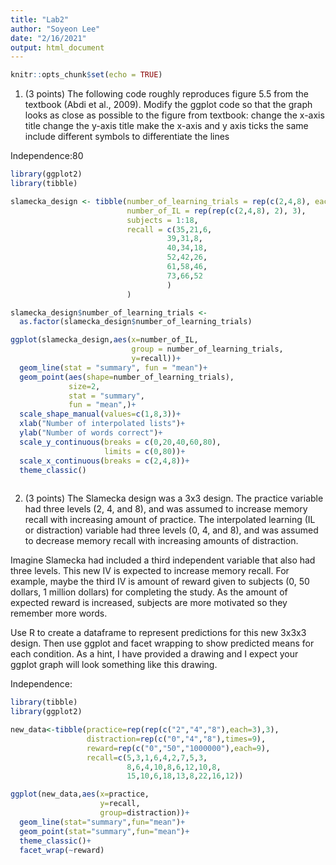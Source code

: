 ```yaml
---
title: "Lab2"
author: "Soyeon Lee"
date: "2/16/2021"
output: html_document
---
```


```r
knitr::opts_chunk$set(echo = TRUE)
```

1. (3 points) The following code roughly reproduces figure 5.5 from the textbook (Abdi et al., 2009). Modify the ggplot code so that the graph looks as close as possible to the figure from textbook:
  change the x-axis title
  change the y-axis title
  make the x-axis and y axis ticks the same
  include different symbols to differentiate the lines

Independence:80
```r
library(ggplot2)
library(tibble)

slamecka_design <- tibble(number_of_learning_trials = rep(c(2,4,8), each=6),
                          number_of_IL = rep(rep(c(2,4,8), 2), 3),
                          subjects = 1:18,
                          recall = c(35,21,6,
                                   39,31,8,
                                   40,34,18,
                                   52,42,26,
                                   61,58,46,
                                   73,66,52
                                   )
                          )

slamecka_design$number_of_learning_trials <- 
  as.factor(slamecka_design$number_of_learning_trials)

ggplot(slamecka_design,aes(x=number_of_IL,
                           group = number_of_learning_trials,
                           y=recall))+
  geom_line(stat = "summary", fun = "mean")+
  geom_point(aes(shape=number_of_learning_trials),
             size=2,
             stat = "summary", 
             fun = "mean",)+
  scale_shape_manual(values=c(1,8,3))+
  xlab("Number of interpolated lists")+
  ylab("Number of words correct")+
  scale_y_continuous(breaks = c(0,20,40,60,80),
                     limits = c(0,80))+
  scale_x_continuous(breaks = c(2,4,8))+
  theme_classic()
  
```


2. (3 points) The Slamecka design was a 3x3 design. The practice variable had three levels (2, 4, and 8), and was assumed to increase memory recall with increasing amount of practice. The interpolated learning (IL or distraction) variable had three levels (0, 4, and 8), and was assumed to decrease memory recall with increasing amounts of distraction.

Imagine Slamecka had included a third independent variable that also had three levels. This new IV is expected to increase memory recall. For example, maybe the third IV is amount of reward given to subjects (0, 50 dollars, 1 million dollars) for completing the study. As the amount of expected reward is increased, subjects are more motivated so they remember more words.

Use R to create a dataframe to represent predictions for this new 3x3x3 design. Then use ggplot and facet wrapping to show predicted means for each condition. As a hint, I have provided a drawing and I expect your ggplot graph will look something like this drawing.

Independence:

```r
library(tibble)
library(ggplot2)

new_data<-tibble(practice=rep(rep(c("2","4","8"),each=3),3),
                 distraction=rep(c("0","4","8"),times=9),
                 reward=rep(c("0","50","1000000"),each=9),
                 recall=c(5,3,1,6,4,2,7,5,3,
                          8,6,4,10,8,6,12,10,8,
                          15,10,6,18,13,8,22,16,12))

ggplot(new_data,aes(x=practice,
                    y=recall,
                    group=distraction))+
  geom_line(stat="summary",fun="mean")+
  geom_point(stat="summary",fun="mean")+
  theme_classic()+
  facet_wrap(~reward)
                 
```


